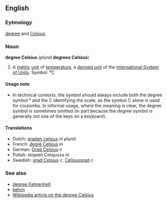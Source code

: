==English==
===Eytmology===
[[degree]] and [[Celsius]]

===Noun===
'''degree Celsius''' (''plural'' '''degrees Celsius''')

#A [[metric]] [[unit]] of [[temperature]], a [[derived unit]] of the [[International System of Units]].  Symbol: °C

====Usage note====
*In technical contexts, the symbol should always include both the degree symbol ° and the C identifying the scale, as the symbol C alone is used for coulombs.  In informal usage, where the meaning is clear, the degree symbol is sometimes omitted (in part because the degree symbol is generally not one of the keys on a keyboard).

====Translations====
*Dutch: [[graden celsius]] ''m plural''
*French: [[degré Celsius]] ''m''
*German: [[Grad Celsius]] ''n''
*Polish: stopień Celsjusza ''m''
*Swedish: [[grad Celsius]] ''c'', [[Celsiusgrad]] ''c''

===See also===
*[[degree Fahrenheit]]
*[[kelvin]]
*[[w:celsius|Wikipedia article on the degree Celsius]]
